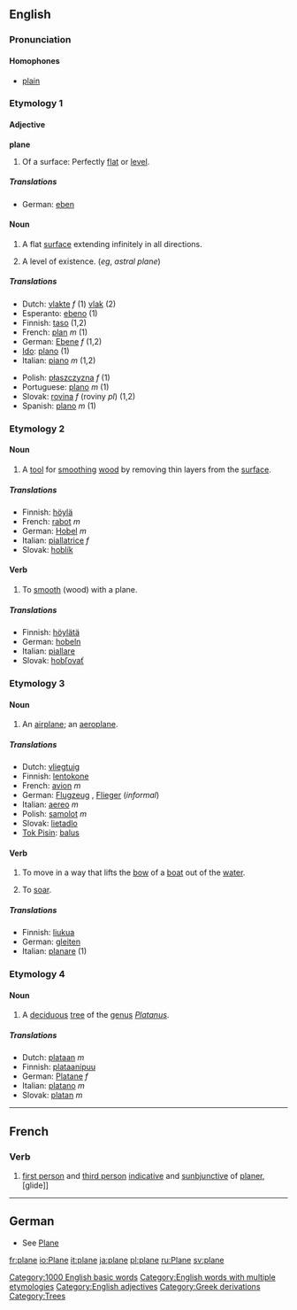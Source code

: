 ==English==
[[Category:1000 English basic words]]
[[Category:English words with multiple etymologies]]

===Pronunciation===
====Homophones====
*[[plain]]

===Etymology 1===
====Adjective====
[[Category:English adjectives]]
'''plane'''
#Of a surface: Perfectly [[flat]] or [[level]].
=====Translations=====
*German: [[eben]]
====Noun====
{{en-noun-reg}}
# {{geometry}} A flat [[surface]] extending infinitely in all directions.
# A level of existence.  (''eg'', ''astral plane'')
=====Translations=====
{{top}}
*Dutch: [[vlakte]] ''f'' (1) [[vlak]] {{n}} (2)
*Esperanto: [[ebeno]] (1)
*Finnish: [[taso]] (1,2)
*French: [[plan]] ''m'' (1)
*German: [[Ebene]] ''f'' (1,2)
*[[Ido]]: [[plano]] (1)
*Italian: [[piano]] ''m'' (1,2)
{{mid}}
*Polish: [[płaszczyzna]] ''f'' (1)
*Portuguese: [[plano]] ''m'' (1)
*Slovak: [[rovina]] ''f'' (roviny ''pl'') (1,2)
*Spanish: [[plano]] ''m'' (1)
{{bottom}}

===Etymology 2===
====Noun====
{{en-noun|plane|planes}}
#{{countable}} A [[tool]] for [[smooth]]ing [[wood]] by removing thin layers from the [[surface]].
=====Translations=====
*Finnish: [[höylä]]
*French: [[rabot]] ''m''
*German: [[Hobel]] ''m''
*Italian: [[piallatrice]] ''f''
*Slovak: [[hoblík]]
====Verb====
{{en-infl-reg-other-e|plan|e}}
#{{transitive}} To [[smooth]] (wood) with a plane.
=====Translations=====
*Finnish: [[höylätä]]
*German: [[hobeln]]
*Italian: [[piallare]]
*Slovak: [[hobľovať]]

===Etymology 3===
====Noun====
{{en-noun|plane|planes}}
# An [[airplane]]; an [[aeroplane]].
=====Translations=====
*Dutch: [[vliegtuig]] {{n}}
*Finnish: [[lentokone]]
*French: [[avion]] ''m''
*German: [[Flugzeug]] {{n}}, [[Flieger]] {{m}} (''informal'')
*Italian: [[aereo]] ''m''
*Polish: [[samolot]] ''m''
*Slovak: [[lietadlo]] {{n}}
*[[Tok Pisin]]: [[balus]]

====Verb====
{{en-infl-reg-other-e|plan|e}}
# {{nautical}} To move in a way that lifts the [[bow]] of a [[boat]] out of the [[water]].
# To [[soar]].
=====Translations=====
*Finnish: [[liukua]]
*German: [[gleiten]]
*Italian: [[planare]] (1)

===Etymology 4===
[[Category:Greek derivations]]
====Noun====
{{en-noun|plane|planes}}
#{{countable}}{{botany}}[[Category:Trees]] A [[deciduous]] [[tree]] of the [[genus]] ''[[Platanus]]''.
=====Translations=====
*Dutch: [[plataan]] ''m''
*Finnish: [[plataanipuu]]
*German: [[Platane]] ''f''
*Italian: [[platano]] ''m''
*Slovak: [[platan]] ''m''

----
==French==
===Verb===

#[[first person]] and [[third person]] [[indicative]] and [[sunbjunctive]] of [[planer]], [glide]]

----
==German==
*See [[Plane]]

[[fr:plane]]
[[io:Plane]]
[[it:plane]]
[[ja:plane]]
[[pl:plane]]
[[ru:Plane]]
[[sv:plane]]